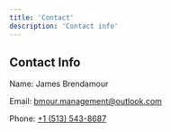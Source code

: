 ```yaml
---
title: 'Contact'
description: 'Contact info'
---
```


## Contact Info

Name: James Brendamour

Email: [bmour.management@outlook.com](bmour.management@outlook.com)

Phone: [+1 (513) 543-8687](tel:+15135438687)